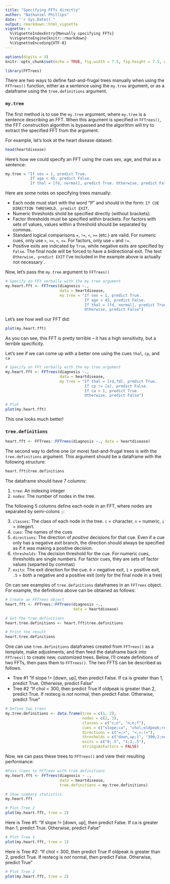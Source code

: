 ```yaml
---
title: "Specifying FFTs directly"
author: "Nathaniel Phillips"
date: "`r Sys.Date()`"
output: rmarkdown::html_vignette
vignette: >
  %\VignetteIndexEntry{Manually specifying FFTs}
  %\VignetteEngine{knitr::rmarkdown}
  %\VignetteEncoding{UTF-8}
---
```


```r
options(digits = 3)
knitr::opts_chunk$set(echo = TRUE, fig.width = 7.5, fig.height = 7.5, dpi = 400, out.width = "600px", fig.align='center', message = FALSE)
```


```r
library(FFTrees)
```

There are two ways to define fast-and-frugal trees manually when using the `FFTrees()` function, either as a sentence using the `my.tree` argument, or as a dataframe using the `tree.definitions` argument.

### `my.tree`

The first method is to use the `my.tree` argument, where `my.tree` is a sentence describing an FFT. When this argument is specified in `FFTrees()`, the FFT construction algorithm is bypassed and the algorithm will try to extract the specified FFT from the argument.

For example, let's look at the heart disease dataset:

```r
head(heartdisease)
```

Here's how we could specify an FFT using the cues sex, age, and thal as a sentence:

```r
my.tree = "If sex = 1, predict True.
           If age < 45, predict False. 
           If thal = [fd, normal], predict True. Otherwise, predict False"`
```

Here are some notes on specifying trees manually:

- Each node must start with the word "If" and should in the form: `If CUE DIRECTION THRESHOLD, predict EXIT`.
- Numeric thresholds shold be specified directly (without brackets).
- Factor thresholds must be specified within brackets. For factors with sets of values, values within a threshold should be separated by commas.
- Standard logical comparisons `=`, `!=`, `<`, `>=` (etc.) are valid. For numeric cues, only use `>`, `>=`, `<`, `<=`. For factors, only use `=` and `!=`.
- Positive exits are indicated by `True`, while negative exits are specified by `False`. The final node will be forced to have a bidirectional exit. The text `Otherwise, predict EXIT` I've included in the example above is actually not necessary`.

Now, let's pass the `my.tree` argument to `FFTrees()`

```r
# Specify an FFt verbally with the my.tree argument
my.heart.fft <- FFTrees(diagnosis ~.,
                        data = heartdisease,
                        my.tree = "If sex = 1, predict True.
                                   If age < 45, predict False. 
                                   If thal = [fd, normal], predict True. 
                                   Otherwise, predict False")
```

Let's see how well our FFT did:

```r
plot(my.heart.fft)
```

As you can see, this FFT is pretty terrible -- it has a high sensitivity, but a terrible specificity. 

Let's see if we can come up with a better one using the cues `thal`, `cp`, and `ca`

```r
# Specify an FFt verbally with the my.tree argument
my.heart.fft <- FFTrees(diagnosis ~.,
                        data = heartdisease,
                        my.tree = "If thal = [rd,fd], predict True.
                                   If cp != [a], predict False. 
                                   If ca > 1, predict True. 
                                   Otherwise, predict False")

# Plot 
plot(my.heart.fft)
```

This one looks much better!

### `tree.definitions`

```r
heart.fft <- FFTrees::FFTrees(diagnosis ~., data = heartdisease)
```

The second way to define one (or more) fast-and-frugal trees is with the `tree.definitions` argument. This argument should be a dataframe with the following structure:

```r
heart.fft$tree.definitions
```

The dataframe should have 7 columns:

1. `tree`: An indexing integer
2. `nodes`: The number of nodes in the tree.

The following 5 columns define each node in an FFT, where nodes are separated by semi-colons `;`:

3. `classes`: The class of each node in the tree. `c` = character, `n` = numeric, `i` = integert.
4. `cues`: The names of the cues
5. `directions`: The direction of *positive* decisions for that cue. Even if a cue only has a negative exit branch, the direction should always be specified as if it was making a positive decision.
6. `thresholds`: The decision threshold for the cue. For numeric cues, thresholds are single numbers. For factor cues, they are sets of factor values (separted by commas)
7. `exits`: The exit direction for the cue. `0` = negative exit, `1` = positive exit, `.5` = both a negative and a positive exit (only for the final node in a tree)

On can see examples of `tree.definitions` dataframes in an `FFTrees` object. For example, the definitions above can be obtained as follows:

```r
# Create an FFTrees object
heart.fft <- FFTrees::FFTrees(diagnosis ~., 
                              data = heartdisease)

# Get the tree definitions
heart.tree.definitions <- heart.fft$tree.definitions

# Print the result
heart.tree.definitions
```

One can use `tree.definitions` dataframes created from `FFTrees()` as a template, make adjustments, and then feed the dataframe back into `FFTrees()` to create new, customized trees. Below, I'll create definitions of two FFTs, then pass them to `FFTrees()`. The two FFTS can be described as follows. 

- Tree \#1 "If slope != [down, up], then predict False. If ca is greater than 1, predict True. Otherwise, predict False "
- Tree \#2 "If chol < 300, then predict True If oldpeak is greater than 2, predict True. If restecg is *not* normal, then predict False. Otherwise, predict True"

```r
# Define two trees
my.tree.definitions <- data.frame(tree = c(1, 2),
                                  nodes = c(2, 3),
                                  classes = c("c;n", "n;n;f"),
                                  cues = c("slope;ca", "chol;oldpeak;restecg"),
                                  directions = c("=;>", "<;>;!="),
                                  thresholds = c("down,up;1", "300;2;normal"),
                                  exits = c("0;.5", "1;1;.5"), 
                                  stringsAsFactors = FALSE)
```

Now, we can pass these trees to `FFTrees()` and view their resulting performance:

```r
#Pass trees to FFTrees with tree.definitions
my.heart.fft <- FFTrees(diagnosis ~ .,
                        data = heartdisease,
                        tree.definitions = my.tree.definitions)

# Show summary statistics
my.heart.fft

# Plot Tree 2
plot(my.heart.fft, tree = 2)

```


Here is Tree \#1: "If slope != [down, up], then predict False. If ca is greater than 1, predict True. Otherwise, predict False"

```r
# Plot Tree 1
plot(my.heart.fft, tree = 1)
```


Here is Tree \#2: "If chol < 300, then predict True If oldpeak is greater than 2, predict True. If restecg is *not* normal, then predict False. Otherwise, predict True"

```r
# Plot Tree 2
plot(my.heart.fft, tree = 2)
```
